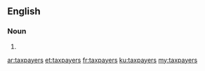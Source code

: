 ==English==

===Noun===
{{head|en}}

# {{plural of|taxpayer}}

[[ar:taxpayers]]
[[et:taxpayers]]
[[fr:taxpayers]]
[[ku:taxpayers]]
[[my:taxpayers]]